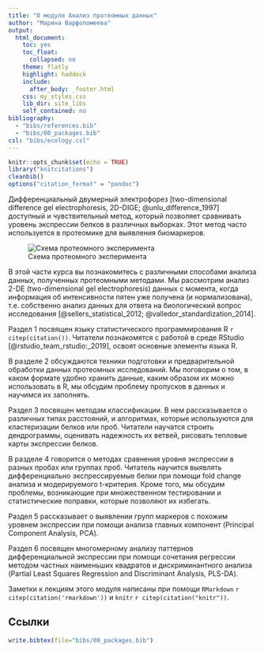 ```yaml
---
title: "О модуле Анализ протеомных данных"
author: "Марина Варфоломеева"
output:
  html_document:
    toc: yes
    toc_float:
      collapsed: no
    theme: flatly
    highlight: haddock
    include:
      after_body: _footer.html
    css: my_styles.css
    lib_dir: site_libs
    self_contained: no
bibliography:
  - "bibs/references.bib"
  - "bibs/00_packages.bib"
csl: "bibs/ecology.csl"
---
```



```r
knitr::opts_chunk$set(echo = TRUE)
library("knitcitations")
cleanbib()
options("citation_format" = "pandoc")
```

Дифференциальный двумерный электрофорез [two-dimensional difference gel electrophoresis, 2D-DIGE; @unlu_difference_1997] доступный и чувствительный метод, который позволяет сравнивать уровень экспрессии белков в различных выборках. Этот метод часто используется в протеомике для выявления биомаркеров. 

![Схема протеомного эксперимента](images/Workflow.png)

В этой части курса вы познакомитесь с различными способами анализа данных, полученных протеомными методами. Мы рассмотрим анализ 2-DE (two-dimensional gel electrophoresis) данных с момента, когда информация об интенсивности пятен уже получена (и нормализована), т.е. собственно анализ данных для ответа на биологический вопрос исследования [@sellers_statistical_2012; @valledor_standardization_2014].

Раздел 1 посвящен языку статистического программирования R `r citep(citation())`. Читатели познакомятся с работой в среде RStudio [@rstudio_team_rstudio:_2019], освоят основные элементы языка R.

В разделе 2 обсуждаются техники подготовки и предварительной обработки данных протеомных исследований. Мы поговорим о том, в каком формате удобно хранить данные, каким образом их можно использовать в R, мы обсудим проблему пропусков в данных и научимся их заполнять.

Раздел 3 посвящен методам классификации. В нем рассказывается о различных типах расстояний, и алгоритмах, которые используются для кластеризации белков или проб. Читатели научатся строить дендрограммы, оценивать надежность их ветвей, рисовать тепловые карты экспрессии белков.

В разделе 4 говорится о методах сравнения уровня экспрессии в разных пробах или группах проб. Читатель научится выявлять дифференциально экспрессируемые белки при помощи fold change анализа и модерируемого t-критерия. Кроме того, мы обсудим проблемы, возникающие при множественном тестировании и статистические поправки, которые позволяют их избегать.

Раздел 5 рассказывает о выявлении групп маркеров с похожим уровнем экспрессии при помощи анализа главных компонент (Principal Component Analysis, PCA).

Раздел 6 посвящен многомерному анализу паттернов дифференциальной экспрессии при помощи сочетания регрессии методом частных наименьших квадратов и дискриминантного анализа (Partial Least Squares Regression and Discriminant Analysis, PLS-DA).

Заметки к лекциям этого модуля написаны при помощи `RMarkdown` `r citep(citation('rmarkdown'))` и `knitr` `r citep(citation("knitr"))`.

## Ссылки

```r
write.bibtex(file="bibs/00_packages.bib")
```

